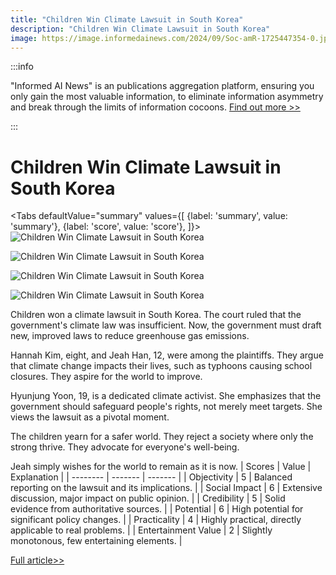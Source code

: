 ```yaml
---
title: "Children Win Climate Lawsuit in South Korea"
description: "Children Win Climate Lawsuit in South Korea"
image: https://image.informedainews.com/2024/09/Soc-amR-1725447354-0.jpg
---
```



:::info

"Informed AI News" is an publications aggregation platform, ensuring you only gain the most valuable information, to eliminate information asymmetry and break through the limits of information cocoons.  [Find out more >>](/)

:::

# Children Win Climate Lawsuit in South Korea


<Tabs
	defaultValue="summary"
	values={[
	{label: 'summary', value: 'summary'},
	{label: 'score', value: 'score'},
]}>
<TabItem value="summary">
<img
  src="https://image.informedainews.com/2024/09/Soc-amR-1725447354-0.jpg"
  alt="Children Win Climate Lawsuit in South Korea"
/>

<img
  src="https://image.informedainews.com/2024/09/Soc-vZ8-1725447354-1.jpg"
  alt="Children Win Climate Lawsuit in South Korea"
/>

<img
  src="https://image.informedainews.com/2024/09/Soc-xDG-1725447354-2.jpg"
  alt="Children Win Climate Lawsuit in South Korea"
/>

<img
  src="https://image.informedainews.com/2024/09/Soc-wAK-1725447354-3.jpg"
  alt="Children Win Climate Lawsuit in South Korea"
/>



Children won a climate lawsuit in South Korea. The court ruled that the government's climate law was insufficient. Now, the government must draft new, improved laws to reduce greenhouse gas emissions.

Hannah Kim, eight, and Jeah Han, 12, were among the plaintiffs. They argue that climate change impacts their lives, such as typhoons causing school closures. They aspire for the world to improve.

Hyunjung Yoon, 19, is a dedicated climate activist. She emphasizes that the government should safeguard people's rights, not merely meet targets. She views the lawsuit as a pivotal moment.

The children yearn for a safer world. They reject a society where only the strong thrive. They advocate for everyone's well-being.

Jeah simply wishes for the world to remain as it is now.
</TabItem>
<TabItem value="score">
	| Scores     | Value   | Explanation |
	| -------- | ------- | ------- |
	| Objectivity  | 5    | Balanced reporting on the lawsuit and its implications.    |
	| Social Impact | 6     | Extensive discussion, major impact on public opinion.    |
	| Credibility    | 5    | Solid evidence from authoritative sources.    |
	| Potential    | 6    | High potential for significant policy changes.    |
	| Practicality    | 4    | Highly practical, directly applicable to real problems.    |
	| Entertainment Value    | 2    | Slightly monotonous, few entertaining elements.    |
</TabItem>
</Tabs>

[Full article>>](https://www.theguardian.com/world/article/2024/sep/04/typhoons-have-prevented-me-going-to-school-the-children-behind-south-koreas-landmark-climate-win)
